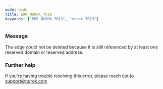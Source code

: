 ```yaml
---
mode: wide
title: ERR_NGROK_7019
keywords: ["ERR_NGROK_7019", "error 7019"]
---
```



### Message

The edge could not be deleted because it is still referenced by at least one reserved domain or reserved address.

<ErrorDetails />

### Further help

If you're having trouble resolving this error, please reach out to [support@ngrok.com](mailto:support@ngrok.com?subject=Help%20with%20ERR_NGROK_7019)
